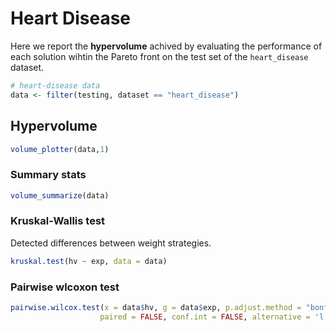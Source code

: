 # Heart Disease

Here we report the **hypervolume** achived by evaluating the performance of each solution wihtin the Pareto front on the test set of the `heart_disease` dataset.

```r
# heart-disease data
data <- filter(testing, dataset == "heart_disease")
```

## Hypervolume

```r
volume_plotter(data,1)
```

### Summary stats

```r
volume_summarize(data)
```

### Kruskal-Wallis test

Detected differences between weight strategies.

```r
kruskal.test(hv ~ exp, data = data)
```

### Pairwise wlcoxon test

```r
pairwise.wilcox.test(x = data$hv, g = data$exp, p.adjust.method = "bonferroni",
                    paired = FALSE, conf.int = FALSE, alternative = 'l')
```